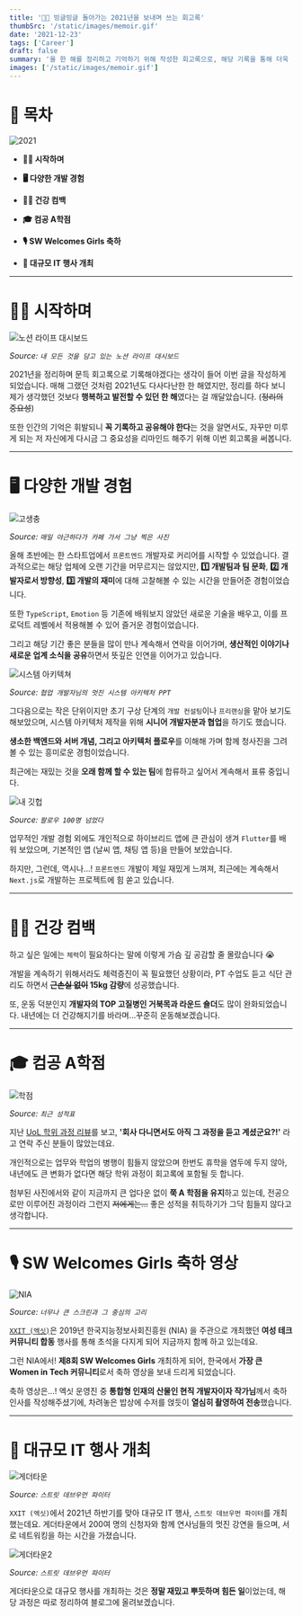 ```yaml
---
title: '😵‍💫 빙글빙글 돌아가는 2021년을 보내며 쓰는 회고록'
thumbSrc: '/static/images/memoir.gif'
date: '2021-12-23'
tags: ['Career']
draft: false
summary: '올 한 해를 정리하고 기억하기 위해 작성한 회고록으로, 해당 기록을 통해 더욱 성장하고자 합니다.'
images: ['/static/images/memoir.gif']
---
```


# 📌 목차

![2021](/static/images/memoir.gif)

- **💁🏻 시작하며**

- **🖥️ 다양한 개발 경험**

- **🏃🏻 건강 컴백**

- **🎓 컴공 A학점**

- **🎙️ SW Welcomes Girls 축하**

- **🥳 대규모 IT 행사 개최**

---

# 💁🏻 시작하며

![노션 라이프 대시보드](/static/images/life-dashboard.png)

_Source: `내 모든 것을 담고 있는 노션 라이프 대시보드`_

2021년을 정리하며 문득 회고록으로 기록해야겠다는 생각이 들어 이번 글을 작성하게 되었습니다. 매해 그랬던 것처럼 2021년도 다사다난한 한 해였지만, 정리를 하다 보니 제가 생각했던 것보다 **행복하고 발전할 수 있던 한 해**였다는 걸 깨달았습니다. (~~정리의 중요성~~)

또한 인간의 기억은 휘발되니 **꼭 기록하고 공유해야 한다**는 것을 알면서도, 자꾸만 미루게 되는 저 자신에게 다시금 그 중요성을 리마인드 해주기 위해 이번 회고록을 써봅니다.

---

# 🖥️ 다양한 개발 경험

![고생충](/static/images/paragoite.png)

_Source: `매일 야근하다가 카페 가서 그냥 찍은 사진`_

올해 초반에는 한 스타트업에서 `프론트엔드` 개발자로 커리어를 시작할 수 있었습니다. 결과적으로는 해당 업체에 오랜 기간을 머무르지는 않았지만, **1️⃣ 개발팀과 팀 문화**, **2️⃣ 개발자로서 방향성**, **3️⃣ 개발의 재미**에 대해 고찰해볼 수 있는 시간을 만들어준 경험이었습니다.

또한 `TypeScript`, `Emotion` 등 기존에 배워보지 않았던 새로운 기술을 배우고, 이를 프로덕트 레벨에서 적용해볼 수 있어 즐거운 경험이었습니다.

그리고 해당 기간 좋은 분들을 많이 만나 계속해서 연락을 이어가며, **생산적인 이야기나 새로운 업계 소식을 공유**하면서 뜻깊은 인연을 이어가고 있습니다.

![시스템 아키텍쳐](/static/images/architecture-ppt.png)

_Source: `협업 개발자님의 멋진 시스템 아키텍처 PPT`_

그다음으로는 작은 단위이지만 초기 구상 단계의 `개발 컨설팅`이나 `프리랜싱`을 맡아 보기도 해보았으며, 시스템 아키텍처 제작을 위해 **시니어 개발자분과 협업**을 하기도 했습니다.

**생소한 백엔드와 서버 개념, 그리고 아키텍처 플로우**를 이해해 가며 함께 청사진을 그려볼 수 있는 흥미로운 경험이었습니다.

최근에는 재밌는 것을 **오래 함께 할 수 있는 팀**에 합류하고 싶어서 계속해서 표류 중입니다.

![내 깃헙](/static/images/my-github.png)

_Source: `팔로우 100명 넘었다`_

업무적인 개발 경험 외에도 개인적으로 하이브리드 앱에 큰 관심이 생겨 `Flutter`를 배워 보았으며, 기본적인 앱 (날씨 앱, 채팅 앱 등)을 만들어 보았습니다.

하지만, 그런데, 역시나...! `프론트엔드` 개발이 제일 재밌게 느껴져, 최근에는 계속해서 `Next.js`로 개발하는 프로젝트에 힘 쏟고 있습니다.

---

# 🏃🏻 건강 컴백

하고 싶은 일에는 `체력`이 필요하다는 말에 이렇게 가슴 깊 공감할 줄 몰랐습니다 😭

개발을 계속하기 위해서라도 체력증진이 꼭 필요했던 상황이라, PT 수업도 듣고 식단 관리도 하면서 **~~근손실 없이~~ 15kg 감량**에 성공했습니다.

또, 운동 덕분인지 **개발자의 TOP 고질병인 거북목과 라운드 숄더**도 많이 완화되었습니다. 내년에는 더 건강해지기를 바라며...꾸준히 운동해보겠습니다.

---

# 🎓 컴공 A학점

![학점](/static/images/uol-grade.png)

_Source: `최근 성적표`_

지난 [UoL 학위 과정 리뷰](https://www.golee.tech/blog/uol-review)를 보고, **'회사 다니면서도 아직 그 과정을 듣고 계셨군요?!'** 라고 연락 주신 분들이 많았는데요.

개인적으로는 업무와 학업의 병행이 힘들지 않았으며 한번도 휴학을 염두에 두지 않아, 내년에도 큰 변화가 없다면 해당 학위 과정이 회고록에 포함될 듯 합니다.

첨부된 사진에서와 같이 지금까지 큰 업다운 없이 **쭉 A 학점을 유지**하고 있는데, 전공으로만 이루어진 과정이라 그런지 ~~저에게는...~~ 좋은 성적을 취득하기가 그닥 힘들지 않다고 생각합니다.

---

# 🎙️ SW Welcomes Girls 축하 영상

![NIA](/static/images/nia-vid.png)

_Source: `너무나 큰 스크린과 그 중심의 고리`_

[`XXIT (엑싯)`](https://www.instagram.com/xxit.official/)은 2019년 한국지능정보사회진흥원 (NIA) 을 주관으로 개최했던 **여성 테크 커뮤니티 합동** 행사를 통해 초석을 다지게 되어 지금까지 함께 하고 있는데요.

그런 NIA에서! **제8회 SW Welcomes Girls** 개최하게 되어, 한국에서 **가장 큰 Women in Tech 커뮤니티**로서 축하 영상을 보내 드리게 되었습니다.

축하 영상은...! 엑싯 운영진 중 **통합형 인재의 산물인 현직 개발자이자 작가님**께서 축하 인사를 작성해주셨기에, 차려놓은 밥상에 수저를 얹듯이 **열심히 촬영하여 전송**했습니다.

---

# 🥳 대규모 IT 행사 개최

![게더타운](/static/images/sdf.png)

_Source: `스트릿 데브우먼 파이터`_

`XXIT (엑싯)`에서 2021년 하반기를 맞아 대규모 IT 행사, `스트릿 데브우먼 파이터`를 개최했는데요. 게더타운에서 200여 명의 신청자와 함께 연사님들의 멋진 강연을 들으며, 서로 네트워킹을 하는 시간을 가졌습니다.

![게더타운2](/static/images/sdf2.png)

_Source: `스트릿 데브우먼 파이터`_

게더타운으로 대규모 행사를 개최하는 것은 **정말 재밌고 뿌듯하며 힘든 일**이었는데, 해당 과정은 따로 정리하여 블로그에 올려보겠습니다.
